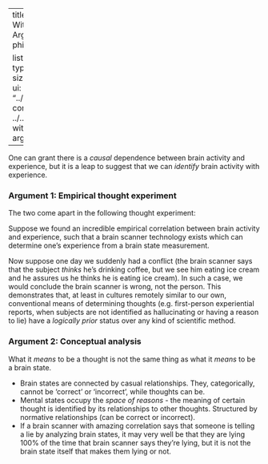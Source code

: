
---
title: Ed Witherspoon Argument
tags: 
  - philosophy 

listing:
  id: backlinks
  type: table
  page-size: 100000
  filter-ui: true
  template: "../../ejs/custom.ejs"
  contents:
    - ../../backlinks/ed witherspoon argument.yml
---
One can grant there is a *causal* dependence between brain activity and 
experience, but it is a leap to suggest that we can *identify* brain 
activity with experience. 

### Argument 1: Empirical thought experiment
The two come apart in the following thought experiment:

Suppose we found an incredible empirical correlation between brain 
activity and experience, such that a brain scanner technology exists which can 
determine one's experience from a brain state measurement. 

Now suppose one day we suddenly had a conflict (the brain 
scanner says that the subject *thinks* he's drinking coffee, but we see 
him eating ice cream and he assures us he thinks he is eating 
ice cream). In such a case, we would conclude the brain scanner is wrong, not 
the person. This demonstrates that, at least in cultures remotely similar to our 
own, conventional means of determining thoughts (e.g. first-person experiential 
reports, when subjects are not identified as hallucinating or having a reason 
to lie) have a *logically prior* status over any kind of scientific method.

### Argument 2: Conceptual analysis

What it *means* to be a thought is not the same thing as what it *means* to be a 
brain state.

- Brain states are connected by casual relationships. They, categorically, 
  cannot be 'correct' or 'incorrect', while thoughts can be.
- Mental states occupy the *space of reasons* - the meaning of certain 
  thought is identified by its relationships to other thoughts. Structured 
  by normative relationships (can be correct or incorrect).
- If a brain scanner with amazing correlation says that someone is telling a 
  lie by analyzing brain states, it may very well be that they are lying 100% of 
  the time that brain scanner says they're lying, but it is not the brain state 
  itself that makes them lying or not.